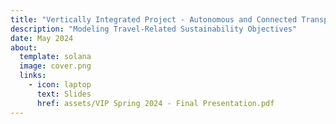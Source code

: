 ```yaml
---
title: "Vertically Integrated Project - Autonomous and Connected Transportation Laboratory"
description: "Modeling Travel-Related Sustainability Objectives"
date: May 2024
about: 
  template: solana
  image: cover.png
  links: 
    - icon: laptop
      text: Slides
      href: assets/VIP Spring 2024 - Final Presentation.pdf
---
```

